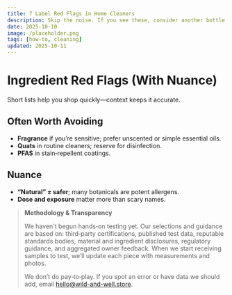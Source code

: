 ```yaml
---
title: 7 Label Red Flags in Home Cleaners
description: Skip the noise. If you see these, consider another bottle.
date: 2025-10-10
image: /placeholder.png
tags: [how-to, cleaning]
updated: 2025-10-11
---
```

# Ingredient Red Flags (With Nuance)

Short lists help you shop quickly—context keeps it accurate.

## Often Worth Avoiding
- **Fragrance** if you’re sensitive; prefer unscented or simple essential oils.
- **Quats** in routine cleaners; reserve for disinfection.
- **PFAS** in stain‑repellent coatings.

## Nuance
- **“Natural” ≠ safer**; many botanicals are potent allergens.
- **Dose and exposure** matter more than scary names.

> **Methodology & Transparency**
>
> We haven't begun hands‑on testing yet. Our selections and guidance are based on:
> third‑party certifications, published test data, reputable standards bodies, material and ingredient disclosures,
> regulatory guidance, and aggregated owner feedback. When we start receiving samples to test,
> we’ll update each piece with measurements and photos.
>
> We don’t do pay‑to‑play. If you spot an error or have data we should add, email hello@wild-and-well.store.
